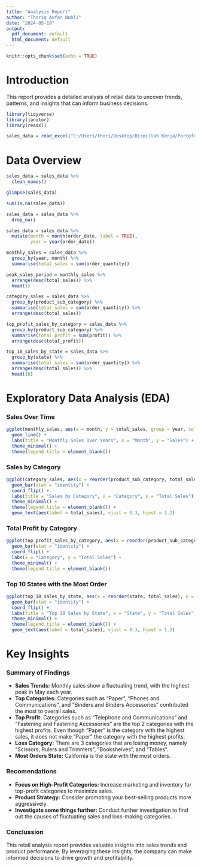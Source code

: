 ---
title: "Analysis Report"
author: "Thoriq Aufar Nubli"
date: "2024-05-19"
output:
  pdf_document: default
  html_document: default
---

```{r setup, include=FALSE}
knitr::opts_chunk$set(echo = TRUE)
```

# Introduction
This report provides a detailed analysis of retail data to uncover trends, patterns, and insights that can inform business decisions.

```{r library, include=FALSE}
library(tidyverse)
library(janitor)
library(readxl)
```

```{r data loading, include=FALSE}
sales_data = read_excel("C:/Users/thori/Desktop/Bismillah Kerja/Portofolio/RStudio/Portofolio_Data Analyst_1/walmart Retail Data.xlsx")
```

# Data Overview
```{r data overview, echo=FALSE}
sales_data = sales_data %>% 
  clean_names()

glimpse(sales_data)
```

```{r data transform, include=FALSE}
sum(is.na(sales_data))

sales_data = sales_data %>% 
  drop_na()

sales_data = sales_data %>% 
  mutate(month = month(order_date, label = TRUE),
         year = year(order_date))
```

```{r data processing, include=FALSE}
monthly_sales = sales_data %>% 
  group_by(year, month) %>% 
  summarise(total_sales = sum(order_quantity))

peak_sales_period = monthly_sales %>% 
  arrange(desc(total_sales)) %>% 
  head(1)

category_sales = sales_data %>% 
  group_by(product_sub_category) %>% 
  summarise(total_sales = sum(order_quantity)) %>% 
  arrange(desc(total_sales))

top_profit_sales_by_category = sales_data %>% 
  group_by(product_sub_category) %>% 
  summarise(total_profit = sum(profit)) %>% 
  arrange(desc(total_profit))

top_10_sales_by_state = sales_data %>% 
  group_by(state) %>% 
  summarise(total_sales = sum(order_quantity)) %>% 
  arrange(desc(total_sales)) %>% 
  head(10)
```

# Exploratory Data Analysis (EDA)
### Sales Over Time
```{r data viz monthly sales, echo=FALSE}
ggplot(monthly_sales, aes(x = month, y = total_sales, group = year, color = factor(year))) +
  geom_line() +
  labs(title = "Monthly Sales Over Years", x = "Month", y = "Sales") +
  theme_minimal() +
  theme(legend.title = element_blank())
```

### Sales by Category
```{r data viz sales by category, echo=FALSE}
ggplot(category_sales, aes(x = reorder(product_sub_category, total_sales), y = total_sales, fill = product_sub_category)) +
  geom_bar(stat = "identity") +
  coord_flip() +
  labs(title = "Sales by Category", x = "Category", y = "Total Sales") +
  theme_minimal() +
  theme(legend.title = element_blank()) +
  geom_text(aes(label = total_sales), vjust = 0.3, hjust = 1.2)
```

### Total Profit by Category
```{r data viz total profit by category, echo=FALSE}
ggplot(top_profit_sales_by_category, aes(x = reorder(product_sub_category, total_profit), y = total_profit, fill = product_sub_category)) +
  geom_bar(stat = "identity") +
  coord_flip() +
  labs(x = "Category", y = "Total Sales") +
  theme_minimal() +
  theme(legend.title = element_blank())
```

### Top 10 States with the Most Order
```{r data viz top 10 states, echo=FALSE}
ggplot(top_10_sales_by_state, aes(x = reorder(state, total_sales), y = total_sales, fill = state)) +
  geom_bar(stat = "identity") +
  coord_flip() +
  labs(title = "Top 10 Sales by State", x = "State", y = "Total Sales") +
  theme_minimal() +
  theme(legend.title = element_blank()) +
  geom_text(aes(label = total_sales), vjust = 0.3, hjust = 1.2)
```

# Key Insights
### Summary of Findings
* **Sales Trends:** Monthly sales show a fluctuating trend, with the highest peak in May each year.
* **Top Categories:** Categories such as “Paper”, “Phones and Communications”, and “Binders and Binders Accessories” contributed the most to overall sales.
* **Top Profit:** Categories such as “Telephone and Communications” and “Fastening and Fastening Accessories” are the top 2 categories with the highest profits. Even though "Paper" is the category with the highest sales, it does not make "Paper" the category with the highest profits.
* **Loss Category:** There are 3 categories that are losing money, namely "Scissors, Rulers and Trimmers", "Bookshelves", and "Tables".
* **Most Orders State:** California is the state with the most orders.

### Recomendations
* **Focus on High-Profit Categories:** Increase marketing and inventory for top-profit categories to maximize sales.
* **Product Strategy:** Consider promoting your best-selling products more aggressively.
* **Investigate some things further:** Conduct further investigation to find out the causes of fluctuating sales and loss-making categories.

### Conclussion
This retail analysis report provides valuable insights into sales trends and product performance. By leveraging these insights, the company can make informed decisions to drive growth and profitability.





